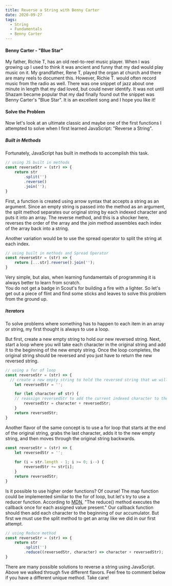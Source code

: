 ```yaml
---
title: Reverse a String with Benny Carter
date: 2020-09-27
tags:
  - String
  - Fundamentals
  - Benny Carter
---
```



#### Benny Carter - "Blue Star"

My father, Richie T, has an old reel-to-reel music player. When I was growing up I used to think it was ancient and funny that my dad would play music on it. My grandfather, Rene T, played the organ at church and there are many reels to document this.  However, Richie T. would often record music from the radio as well. There was one snippet of jazz about one minute in length that my dad loved, but could never identify. It was not until Shazam became popular that my dad finally found out the snippet was Benny Carter's "Blue Star".  It is an excellent song and I hope you like it!

<SpotifyPlayer
  uri="spotify:track:5li1CuPTgE5EKtmymBc0t7"
  size="compact"
  theme="black"
  view="list"
/>

#### Solve the Problem

Now let's look at an ultimate classic and maybe one of the first functions I attempted to solve when I first learned JavaScript: "Reverse a String".

##### Built in Methods

Fortunately, JavaScript has built in methods to accomplish this task. 

```js
// using JS built in methods
const reverseStr = (str) => {
	return str
		.split('')
		.reverse()
		.join('');
}
```
First, a function is created using arrow syntax that accepts a string as an argument. Since an empty string is passed into the method as an 
argument, the split method separates our original string by each indexed character and puts it into an array.  The reverse method, and this is a shocker here,  
reverses the order of the array and the join method assembles each index of the array back into a string. 

Another variation would be to use the spread operator to split the string at each index.

```js
// using built in methods and Spread Operator
const reverseStr = (str) => {
	return [...str].reverse().join('');
}
```

Very simple, but alas, when learning fundamentals of programming it is always better to learn from scratch.  
You do not get a badge in Scout's for building a fire with a lighter.
So let's get out a piece of flint and find some sticks and leaves to solve this problem from the ground up. 

##### Iterators

To solve problems where something has to happen to each item in an array or string, my first thought is always to use a loop.  

But first, create a new empty string to hold our new reversed string. Next, start a loop where you will take each character in the original 
string and add it to the beginning of the new empty string. Once the loop completes, the original string should be reversed and you just have to 
return the new reversed string.

```js 
// using a for of loop
const reverseStr = (str) => {
  // create a new empty string to hold the reversed string that we will return
	let reversedStr = '';

	for (let character of str) {
    // reassign reversedStr to add the current indexed character to the beginning of the string
		reversedStr = character + reversedStr;
	}
	return reversedStr;
}
```

Another flavor of the same concept is to use a for loop that starts at the end of the original string, grabs the last character, adds it
to the new empty string, and then moves through the original string backwards. 

```js
const reverseStr = (str) => {
	let reversedStr = '';
  
	for (i = str.length - 1; i >= 0; i--) {
		reversedStr += str[i];
	}
	return reversedStr;
}
```

Is it possible to use higher order functions? Of course! The map function could be implemented similiar to the for of loop, but let's try to use a reducer function. 
According to [MDN](https://developer.mozilla.org/en-US/docs/Web/JavaScript/Reference/Global_Objects/Array/reduce), "The reduce() method executes 
the callback once for each assigned value present." Our callback function should then add each character to the beginning of our accumulator. But
first we must use the split method to get an array like we did in our first attempt. 

```js
// using Reduce method
const reverseStr = (str) => {
	return str
		.split('')
		.reduce((reversedStr, character) => character + reversedStr);
}
```

There are many possible solutions to reverse a string using JavaScript. Above we walked through five different flavors. Feel free to comment
below if you have a different unique method. Take care!